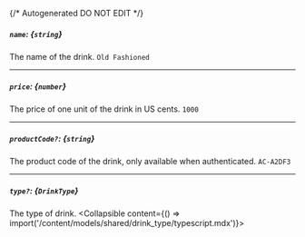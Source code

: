 {/* Autogenerated DO NOT EDIT  */}

##### `name`: *{`string`}*
The name of the drink.
`Old Fashioned`

---
##### `price`: *{`number`}*
The price of one unit of the drink in US cents.
`1000`

---
##### `productCode?`: *{`string`}*
The product code of the drink, only available when authenticated.
`AC-A2DF3`

---
##### `type?`: *{`DrinkType`}*
The type of drink.
<Collapsible content={() => import('/content/models/shared/drink_type/typescript.mdx')}>
</Collapsible>

